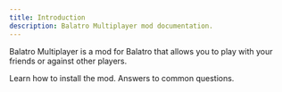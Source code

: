 ```yaml
---
title: Introduction
description: Balatro Multiplayer mod documentation.
---
```


Balatro Multiplayer is a mod for Balatro that allows you to play with your friends or against other players.

<Cards>
	<Card
		href="/docs/getting-started/installation"
		title="Installation"
	>
		Learn how to install the mod.
	</Card>
	<Card
		href="/docs/getting-started/faq"
		title="FAQ"
	>
		Answers to common questions.
	</Card>
</Cards>